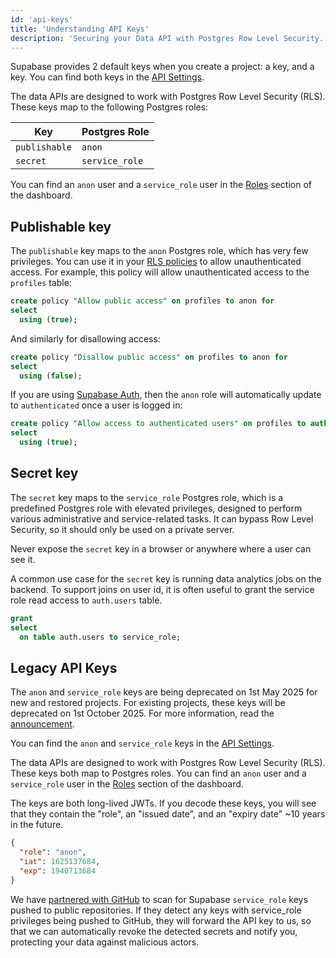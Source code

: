 ```yaml
---
id: 'api-keys'
title: 'Understanding API Keys'
description: 'Securing your Data API with Postgres Row Level Security.'
---
```


Supabase provides 2 default keys when you create a project: a <LegacyApiKeys keyword='publishable' type='anon'/> key, and a <LegacyApiKeys keyword='secret' type='secret'/> key. You can find both keys in the [API Settings](https://supabase.com/dashboard/project/*/settings/api).

The data APIs are designed to work with Postgres Row Level Security (RLS). These keys map to the following Postgres roles:

| Key           | Postgres Role  |
| ------------- | -------------- |
| `publishable` | `anon`         |
| `secret`      | `service_role` |

You can find an `anon` user and a `service_role` user in the [Roles](http://supabase.com/dashboard/project/_/database/roles) section of the dashboard.

## Publishable key

The `publishable` key maps to the `anon` Postgres role, which has very few privileges. You can use it in your [RLS policies](/docs/guides/database/postgres/row-level-security) to allow unauthenticated access. For example, this policy will allow unauthenticated access to the `profiles` table:

```sql
create policy "Allow public access" on profiles to anon for
select
  using (true);
```

And similarly for disallowing access:

```sql
create policy "Disallow public access" on profiles to anon for
select
  using (false);
```

If you are using [Supabase Auth](/docs/guides/auth/overview), then the `anon` role will automatically update to `authenticated` once a user is logged in:

```sql
create policy "Allow access to authenticated users" on profiles to authenticated for
select
  using (true);
```

## Secret key

The `secret` key maps to the `service_role` Postgres role, which is a predefined Postgres role with elevated privileges, designed to perform various administrative and service-related tasks. It can bypass Row Level Security, so it should only be used on a private server.

<Admonition type="caution">

Never expose the `secret` key in a browser or anywhere where a user can see it.

</Admonition>

A common use case for the `secret` key is running data analytics jobs on the backend. To support joins on user id, it is often useful to grant the service role read access to `auth.users` table.

```sql
grant
select
  on table auth.users to service_role;
```

## Legacy API Keys

<Admonition type="warning" label="Legacy API keys">

The `anon` and `service_role` keys are being deprecated on 1st May 2025 for new and restored projects. For existing projects, these keys will be deprecated on 1st October 2025. For more information, read the [announcement](https://github.com/orgs/supabase/discussions/29260).

</Admonition>

You can find the `anon` and `service_role` keys in the [API Settings](https://supabase.com/dashboard/project/_/settings/api).

The data APIs are designed to work with Postgres Row Level Security (RLS). These keys both map to Postgres roles. You can find an `anon` user and a `service_role` user in the [Roles](http://supabase.com/dashboard/project/_/database/roles) section of the dashboard.

The keys are both long-lived JWTs. If you decode these keys, you will see that they contain the "role", an "issued date", and an "expiry date" ~10 years in the future.

```json
{
  "role": "anon",
  "iat": 1625137684,
  "exp": 1940713684
}
```

We have [partnered with GitHub](https://github.blog/changelog/2022-03-28-supabase-is-now-a-github-secret-scanning-partner/) to scan for Supabase `service_role` keys pushed to public repositories.
If they detect any keys with service_role privileges being pushed to GitHub, they will forward the API key to us, so that we can automatically revoke the detected secrets and notify you, protecting your data against malicious actors.
